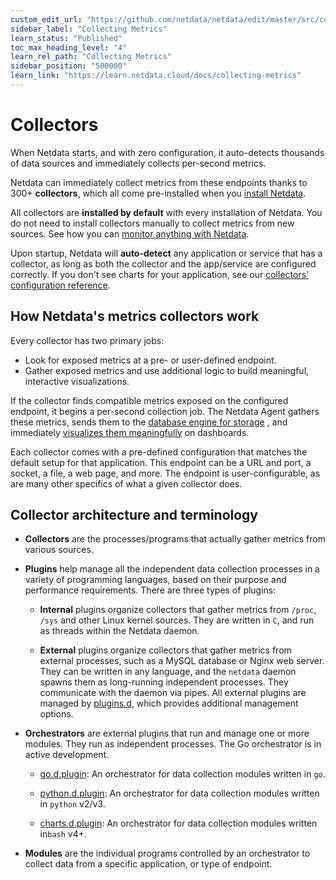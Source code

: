 ```yaml
---
custom_edit_url: "https://github.com/netdata/netdata/edit/master/src/collectors/README.md"
sidebar_label: "Collecting Metrics"
learn_status: "Published"
toc_max_heading_level: "4"
learn_rel_path: "Collecting Metrics"
sidebar_position: "500000"
learn_link: "https://learn.netdata.cloud/docs/collecting-metrics"
---
```


# Collectors

When Netdata starts, and with zero configuration, it auto-detects thousands of data sources and immediately collects
per-second metrics.

Netdata can immediately collect metrics from these endpoints thanks to 300+ **collectors**, which all come pre-installed
when you [install Netdata](/docs/netdata-agent/installation).

All collectors are **installed by default** with every installation of Netdata. You do not need to install
collectors manually to collect metrics from new sources.
See how you can [monitor anything with Netdata](/docs/collecting-metrics/monitor-anything).

Upon startup, Netdata will **auto-detect** any application or service that has a collector, as long as both the collector
and the app/service are configured correctly. If you don't see charts for your application, see
our [collectors' configuration reference](/docs/collecting-metrics/collectors-configuration).

## How Netdata's metrics collectors work

Every collector has two primary jobs:

- Look for exposed metrics at a pre- or user-defined endpoint.
- Gather exposed metrics and use additional logic to build meaningful, interactive visualizations.

If the collector finds compatible metrics exposed on the configured endpoint, it begins a per-second collection job. The
Netdata Agent gathers these metrics, sends them to the
[database engine for storage](/docs/netdata-agent/configuration/optimizing-metrics-database/change-how-long-netdata-stores-metrics)
, and immediately
[visualizes them meaningfully](/docs/dashboards-and-charts/netdata-charts)
on dashboards.

Each collector comes with a pre-defined configuration that matches the default setup for that application. This endpoint
can be a URL and port, a socket, a file, a web page, and more. The endpoint is user-configurable, as are many other
specifics of what a given collector does.

## Collector architecture and terminology

- **Collectors** are the processes/programs that actually gather metrics from various sources.

- **Plugins** help manage all the independent data collection processes in a variety of programming languages, based on
    their purpose  and performance requirements. There are three types of plugins:

  - **Internal** plugins organize collectors that gather metrics from `/proc`, `/sys` and other Linux kernel sources.
        They are written in `C`, and run as threads within the Netdata daemon.

  - **External** plugins organize collectors that gather metrics from external processes, such as a MySQL database or
        Nginx web server. They can be written in any language, and the `netdata` daemon spawns them as long-running
        independent processes. They communicate with the daemon via pipes. All external plugins are managed by
        [plugins.d](/docs/developer-and-contributor-corner/external-plugins), which provides additional management options.

- **Orchestrators** are external plugins that run and manage one or more modules. They run as independent processes.
    The Go orchestrator is in active development.

  - [go.d.plugin](/docs/developer-and-contributor-corner/external-plugins/go.d.plugin): An orchestrator for data
        collection modules written in `go`.

  - [python.d.plugin](/docs/developer-and-contributor-corner/external-plugins/python.d.plugin):
        An orchestrator for data collection modules written in `python` v2/v3.

  - [charts.d.plugin](/docs/developer-and-contributor-corner/external-plugins/charts.d.plugin):
        An orchestrator for data collection modules written in`bash` v4+.

- **Modules** are the individual programs controlled by an orchestrator to collect data from a specific application, or type of endpoint.
